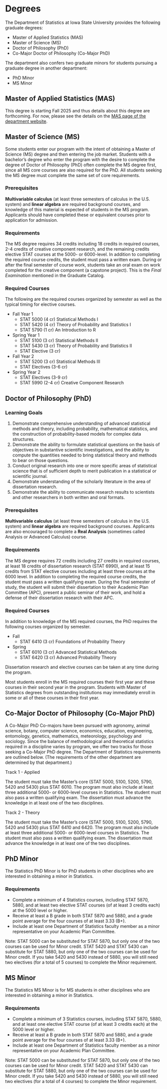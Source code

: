 # Degrees

The Department of Statistics at Iowa State University provides the following
graduate degrees:

- Master of Applied Statistics (MAS)
- Master of Science (MS)
- Doctor of Philosophy (PhD)
- Co-Major Doctor of Philosophy (Co-Major PhD)

The department also confers two graduate minors for students pursuing a 
graduate degree in another department:

- PhD Minor
- MS Minor


## Master of Applied Statistics (MAS)

This degree is starting Fall 2025 and thus details about this degree are forthcoming. 
For now, please see the details on the 
[MAS page of the department website](https://www.stat.iastate.edu/master-applied-statistics-mas).


## Master of Science (MS)

Some students enter our program with the intent of obtaining a Master of Science (MS) degree and then entering the job market. 
Students with a bachelor’s degree who enter the program with the desire to complete the degree of Doctor of Philosophy (PhD) often complete the MS degree first, 
since all MS core courses are also required for the PhD. 
All students seeking the MS degree must complete the same set of core requirements. 

### Prerequisites

**Multivariable calculus** (at least three semesters of calculus in the U.S. system) 
and **linear algebra** are required background courses, 
and knowledge of this material is expected of students in the MS program. 
Applicants should have completed these or equivalent courses prior to application for admission. 

### Requirements

The MS degree requires 34 credits including 18 credits in required courses,
2-4 credits of creative component research, and the remaining credits 
elective STAT courses at the 5000- or 6000-level.
In addition to completing the required course credits, 
the student must pass a written exam. 
During or after the final semester of course work, 
students take an oral exam on work completed for the creative component (a capstone project). This is the *Final Examination* mentioned in the Graduate Catalog. 

### Required Courses

The following are the required courses organized by semester as well as the
typical timing for elective courses.

- Fall Year 1
    - STAT 5000 (4 cr) Statistical Methods I 
    - STAT 5420 (4 cr) Theory of Probability and Statistics I 
    - STAT 5790 (1 cr) An Introduction to R 
- Spring Year 1
    - STAT 5100 (3 cr) Statistical Methods II 
    - STAT 5430 (3 cr) Theory of Probability and Statistics II 
    - STAT Elective (3 cr) 
- Fall Year 2
    - STAT 5200 (3 cr) Statistical Methods III 
    - STAT Electives (3-6 cr) 
- Spring Year 2
    - STAT Electives (3-9 cr) 
    - STAT 5990 (2-4 cr) Creative Component Research
 



## Doctor of Philosophy (PhD)

### Learning Goals

1. Demonstrate comprehensive understanding of advanced statistical methods and theory, including probability, mathematical statistics, and the construction of probability-based models for complex data structures. 
1. Demonstrate the ability to formulate statistical questions on the basis of objectives in substantive scientific investigations, and the ability to compute the quantities needed to bring statistical theory and methods to bear on those questions. 
1. Conduct original research into one or more specific areas of statistical science that is of sufficient depth to merit publication in a statistical or scientific journal. 
1. Demonstrate understanding of the scholarly literature in the area of dissertation research. 
1. Demonstrate the ability to communicate research results to scientists and other researchers in both written and oral formats. 

### Prerequisites

**Multivariable calculus** (at least three semesters of calculus in the U.S. system) 
and **linear algebra** are required background courses. 
Applicants are also encouraged to complete a **Real Analysis** 
(sometimes called Analysis or Advanced Calculus) course.

### Requirements

The MS degree requires 72 credits including 27 credits in required courses,
at least 18 credits of dissertation research (STAT 6990), 
and at least 15 credits from STAT elective courses including at least three
courses at the 6000 level.
In addition to completing the required course credits, 
the student must pass a written qualifying exam. 
During the final semester of study, 
the student will submit their dissertation to their Academic Plan Committee (APC),
present a public seminar of their work, 
and hold a defense of their dissertation research with their APC.

### Required Courses

In addition to knowledge of the MS required courses, 
the PhD requires the following courses organized by semester.

- Fall
    - STAT 6410 (3 cr) Foundations of Probability Theory
- Spring 
    - STAT 6010 (3 cr) Advanced Statistical Methods
    - STAT 6420 (3 cr) Advanced Probability Theory
    
Dissertation research and elective courses can be taken at any time during
the program.

Most students enroll in the MS required courses their first year and 
these courses in their second year in the program. 
Students with Master of Statistics degrees from outstanding institutions
may immediately enroll in some or all of these courses in their first year.

 



## Co-Major Doctor of Philosophy (Co-Major PhD)

A Co-Major PhD 
Co-majors have been pursued with agronomy, animal science, botany, computer science, economics, education, engineering, entomology, genetics, mathematics, meteorology, psychology and sociology. Since the balance of methodological and theoretical statistics required in a discipline varies by program, we offer two tracks for those seeking a Co-Major PhD degree. The Department of Statistics requirements are outlined below. (The requirements of the other department are determined by that department.) 

Track 1 - Applied 

The student must take the Master’s core (STAT 5000, 5100, 5200, 5790, 5420 and 5430) plus STAT 6010.  The program must also include at least three additional 5000- or 6000-level courses in Statistics. The student must also pass a written qualifying exam.
The dissertation must advance the knowledge in at least one of the two disciplines. 

Track 2 - Theory 

The student must take the Master’s core (STAT 5000, 5100, 5200, 5790, 5420 and 5430) plus STAT 6410 and 6420. The program must also include at least three additional 5000- or 6000-level courses in Statistics. The student must also pass a written qualifying exam.
The dissertation must advance the knowledge in at least one of the two disciplines. 



## PhD Minor

The Statistics PhD Minor is for PhD students in other disciplines who are 
interested in obtaining a minor in Statistics. 

### Requirements 

- Complete a minimum of 4 Statistics courses, including STAT 5870, 5880, and at least two elective STAT courses (of at least 3 credits each) at the 5000 level or higher. 
- Receive at least a B grade in both STAT 5870 and 5880, and a grade point average for the four courses of at least 3.33 (B+). 
- Include at least one Department of Statistics faculty member as a minor representative on your Academic Plan Committee.

Note: 
STAT 5000 can be substituted for STAT 5870, 
but only one of the two courses can be used for Minor credit. 
STAT 5420 and STAT 5430 can substitute for STAT 5880,
but only one of the two courses can be used for Minor credit.
If you take 5420 and 5430 instead of 5880, 
you will still need two electives (for a total of 5 courses) to complete the Minor requirement.  



## MS Minor

The Statistics MS Minor is for MS students in other disciplines who are 
interested in obtaining a minor in Statistics. 

### Requirements 

- Complete a minimum of 3 Statistics courses, including STAT 5870, 5880, and at least one elective STAT course (of at least 3 credits each) at the 5000 level or higher. 
- Receive at least a B grade in both STAT 5870 and 5880, and a grade point average for the four courses of at least 3.33 (B+). 
- Include at least one Department of Statistics faculty member as a minor representative on your Academic Plan Committee.

Note: 
STAT 5000 can be substituted for STAT 5870, 
but only one of the two courses can be used for Minor credit. 
STAT 5420 and STAT 5430 can substitute for STAT 5880,
but only one of the two courses can be used for Minor credit.
If you take 5420 and 5430 instead of 5880, 
you will still need two electives (for a total of 4 courses) to complete the Minor requirement.  

